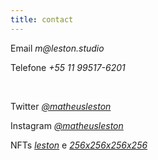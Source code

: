 ```yaml
---
title: contact
---
```


Email _m@leston.studio_

Telefone _+55 11 99517-6201_

<br />

Twitter _[@matheusleston](https://twitter.com/matheusleston)_

Instagram _[@matheusleston](https://instagram.com/matheusleston)_

NFTs _[leston](https://objkt.com/profile/leston/)_ e _[256x256x256x256](https://objkt.com/profile/256x256x256x256/)_
